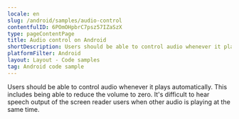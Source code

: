 ```yaml
---
locale: en
slug: /android/samples/audio-control
contentfulID: 6POmOHpbrC7psz57IZaSzX
type: pageContentPage
title: Audio control on Android
shortDescription: Users should be able to control audio whenever it plays automatically.
platformFilter: Android
layout: Layout - Code samples
tag: Android code sample
---
```


Users should be able to control audio whenever it plays automatically. This includes being able to reduce the volume to zero. It's difficult to hear speech output of the screen reader users when other audio is playing at the same time.

<CodeSample id="media-audio-control" locale="en" platform="android"/>